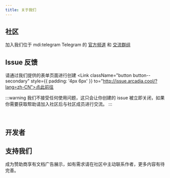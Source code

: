 ```yaml
---
title: 关于我们
---
```


## 社区

加入我们位于 <Icon size={24}>mdi\:telegram</Icon> Telegram 的 [官方频道](https://t.me/ArcadiaPanel) 和 [交流群组](https://t.me/ArcadiaPanelGroup)

## Issue 反馈

请通过我们提供的表单页面进行创建 <Link className="button button--secondary" style={{ padding: '4px 6px' }} to="http://issue.arcadia.cool/?lang=zh-CN">点此前往</Link>

:::warning 我们不接受任何使用问题，这只会让你创建的 issue 被立即关闭，如果你需要获取帮助请加入社区后与社区成员进行交流。
:::

ㅤ

## 开发者

<ActiveTeamRow />

## 支持我们

成为赞助商享有文档广告展示，如有需求请在社区中主动联系作者，更多内容有待完善。

<DonateModal />
